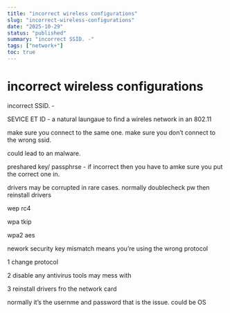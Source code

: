 ```yaml
---
title: "incorrect wireless configurations"
slug: "incorrect-wireless-configurations"
date: "2025-10-29"
status: "published"
summary: "incorrect SSID. -"
tags: ["network+"]
toc: true
---
```


# incorrect wireless configurations

incorrect SSID. - 

SEVICE ET ID - a natural laungaue to find a wireles network in an 802.11 

make sure you connect to the same one. make sure you don’t connect to the wrong ssid. 

could lead to an malware. 

preshared key/ passphrse - if incorrect then you have to amke sure you put the correct one in. 

drivers may be corrupted in rare cases. normally doublecheck pw then reinstall drivers 

wep rc4

wpa tkip 

wpa2 aes 

nework security key mismatch means you’re using the wrong protocol 

1 change protocol 

2 disable any antivirus tools may mess with 

3 reinstall drivers fro the network card 

normally it’s the usernme and password that is the issue. could be OS